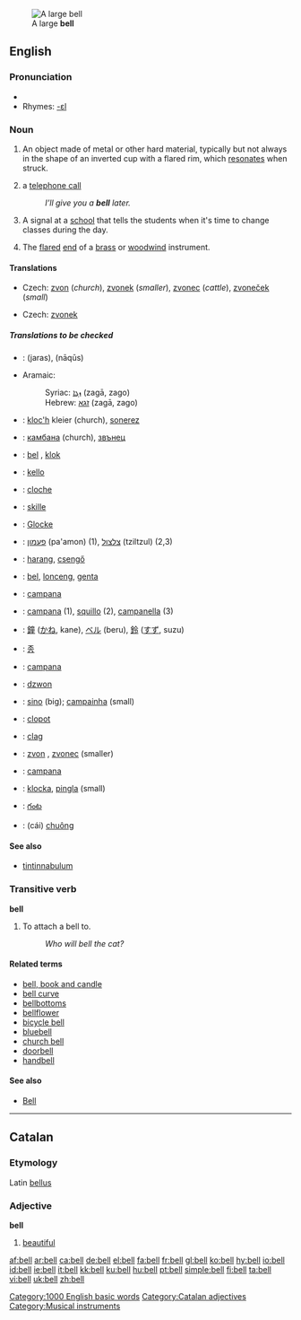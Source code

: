 {{see|bel}}
[[Image:Dzwon z Jasnej Góry.jpg|thumb|A large '''bell''']]
==English==

{{wikipedia}}

===Pronunciation===
*{{audio|en-us-bell.ogg|Audio (US)}}
*Rhymes: [[Rhymes:English:-ɛl|-ɛl]]

===Noun===
{{en-noun}}

# An object made of metal or other hard material, typically but not always in the shape of an inverted cup with a flared rim, which [[resonate]]s when struck.
# {{context|mostly|UK|informal}} a [[telephone call]]
#: ''I’ll give you a '''bell''' later.''
# A signal at a [[school]] that tells the students when it's time to change classes during the day.
# {{music}} The [[flared]] [[end]] of a [[brass]] or [[woodwind]] instrument.

====Translations====
{{trans-top|metallic resonating object}}
*Czech: [[zvon]] {{m}} (''church''), [[zvonek]] {{m}} (''smaller''),  [[zvonec]] {{m}} (''cattle''), [[zvoneček]] {{m}} (''small'')
{{trans-mid}}
{{trans-bottom}}

{{trans-top|signal at a school}}
*Czech: [[zvonek]] {{m}}
{{trans-mid}}
{{trans-bottom}}

=====Translations to be checked=====
{{checktrans}}

*{{ttbc|Arabic}}: {{ARchar|[[جرس]]}} (jaras), {{ARchar|[[ناقوس]]}} (nāqūs)
*Aramaic:
*:Syriac: [[ܙܓܐ]] (zagā, zago) {{m}}
*:Hebrew: [[זגא]] (zagā, zago) {{m}}
*{{ttbc|Breton}}: [[kloc'h]] {{m}} kleier {{p}} (church), [[sonerez]] {{f}}
*{{ttbc|Bulgarian}}: [[камбана]] {{f}} (church), [[звънец]] {{m}}
*{{ttbc|Dutch}}: [[bel]] {{m}}, [[klok]]
*{{ttbc|Finnish}}: [[kello]]
*{{ttbc|French}}: [[cloche]]
*{{ttbc|Frisian}}: [[skille]]
*{{ttbc|German}}: [[Glocke]] {{f}}
*{{ttbc|Hebrew}}: [[פעמון]] (pa'amon) {{m}} (1), [[צלצול]] (tziltzul) {{m}} (2,3)
*{{ttbc|Hungarian}}: [[harang]], [[csengő]]
*{{ttbc|Indonesian}}: [[bel]], [[lonceng]], [[genta]]
*{{ttbc|Interlingua}}: [[campana]]

*{{ttbc|Italian}}: [[campana]] {{f}} (1), [[squillo]] {{m}} (2), [[campanella]] {{f}} (3)
*{{ttbc|Japanese}}: [[鐘]] ([[かね]], kane), [[ベル]] (beru), [[鈴]] ([[すず]], suzu)
*{{ttbc|Korean}}: [[종]]
*{{ttbc|Latin}}: [[campana]] {{f}}
*{{ttbc|Polish}}: [[dzwon]] {{m}}
*{{ttbc|Portuguese}}: [[sino]] {{m}} (big); [[campainha]] {{f}} (small)
*{{ttbc|Romanian}}: [[clopot]] {{n}}
*{{ttbc|Scottish Gaelic}}: [[clag]] {{m}}
*{{ttbc|Slovene}}: [[zvon]] {{m}}, [[zvonec]] {{m}} (smaller)
*{{ttbc|Spanish}}: [[campana]] {{f}}
*{{ttbc|Swedish}}: [[klocka]], [[pingla]] (small)
*{{ttbc|Telugu}}: [[గంట]]
*{{ttbc|Vietnamese}}: (cái) [[chuông]]

====See also====
*[[tintinnabulum]]

===Transitive verb===
{{rfc-trverb|Transitive verb}}
'''bell'''

# To attach a bell to.
#: ''Who will bell the cat?''

====Related terms====
*[[bell, book and candle]]
*[[bell curve]]
*[[bellbottoms]]
*[[bellflower]]
*[[bicycle bell]]
*[[bluebell]]
*[[church bell]]
*[[doorbell]]
*[[handbell]]

====See also====
* [[Bell]]

[[Category:1000 English basic words]]

----

==Catalan==

===Etymology===
Latin [[bellus]]

===Adjective===
'''bell'''

# [[beautiful]]

[[Category:Catalan adjectives]]
[[Category:Musical instruments]]

[[af:bell]]
[[ar:bell]]
[[ca:bell]]
[[de:bell]]
[[el:bell]]
[[fa:bell]]
[[fr:bell]]
[[gl:bell]]
[[ko:bell]]
[[hy:bell]]
[[io:bell]]
[[id:bell]]
[[ie:bell]]
[[it:bell]]
[[kk:bell]]
[[ku:bell]]
[[hu:bell]]
[[pt:bell]]
[[simple:bell]]
[[fi:bell]]
[[ta:bell]]
[[vi:bell]]
[[uk:bell]]
[[zh:bell]]
